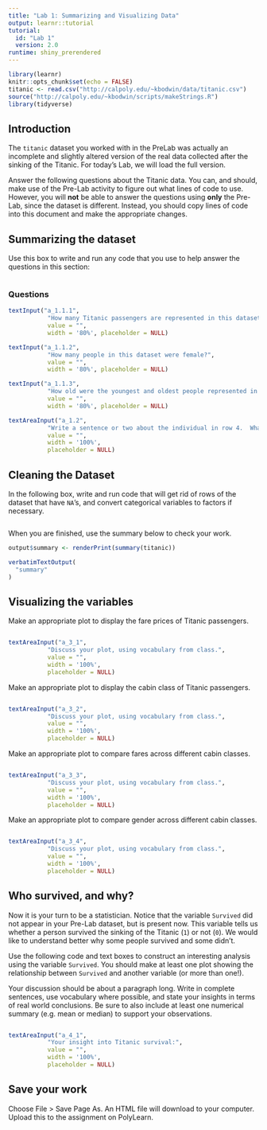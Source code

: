 ```yaml
---
title: "Lab 1: Summarizing and Visualizing Data"
output: learnr::tutorial
tutorial:
  id: "Lab 1"
  version: 2.0
runtime: shiny_prerendered
---
```


```r
library(learnr)
knitr::opts_chunk$set(echo = FALSE)
titanic <- read.csv("http://calpoly.edu/~kbodwin/data/titanic.csv")
source("http://calpoly.edu/~kbodwin/scripts/makeStrings.R")
library(tidyverse)
```

## Introduction

The `titanic` dataset you worked with in the PreLab was actually an incomplete and slightly altered version of the real data collected after the sinking of the Titanic.  For today's Lab, we will load the full version.



Answer the following questions about the Titanic data.  You can, and should, make use of the Pre-Lab activity to figure out what lines of code to use.  However, you will **not** be able to answer the questions using **only** the Pre-Lab, since the dataset is different.  Instead, you should copy lines of code into this document and make the appropriate changes.

## Summarizing the dataset

Use this box to write and run any code that you use to help answer the questions in this section:

```r

```

### Questions

```r
textInput("a_1.1.1",
           "How many Titanic passengers are represented in this dataset?",
           value = "",
           width = '80%', placeholder = NULL)

textInput("a_1.1.2",
           "How many people in this dataset were female?",
           value = "",
           width = '80%', placeholder = NULL)

textInput("a_1.1.3",
           "How old were the youngest and oldest people represented in this dataset?",
           value = "",
           width = '80%', placeholder = NULL)

textAreaInput("a_1.2",
           "Write a sentence or two about the individual in row 4.  What was their name, age, and gender?  What class did they travel in, and how much did they pay?  Were any family members on board with them?  Did they survive the journey?",
           value = "",
           width = '100%', 
           placeholder = NULL)
```

## Cleaning the Dataset

In the following box, write and run code that will get rid of rows of the dataset that have `NA`'s, and convert categorical variables to factors if necessary.

```r

```

When you are finished, use the summary below to check your work.

```r
output$summary <- renderPrint(summary(titanic))
```

```r
verbatimTextOutput(
  "summary"
)
```

## Visualizing the variables

Make an appropriate plot to display the fare prices of Titanic passengers.

```r

```

```r
textAreaInput("a_3_1",
           "Discuss your plot, using vocabulary from class.",
           value = "",
           width = '100%', 
           placeholder = NULL)
```


Make an appropriate plot to display the cabin class of Titanic passengers.

```r

```

```r
textAreaInput("a_3_2",
           "Discuss your plot, using vocabulary from class.",
           value = "",
           width = '100%', 
           placeholder = NULL)
```


Make an appropriate plot to compare fares across different cabin classes.

```r

```

```r
textAreaInput("a_3_3",
           "Discuss your plot, using vocabulary from class.",
           value = "",
           width = '100%', 
           placeholder = NULL)
```

Make an appropriate plot to compare gender across different cabin classes.

```r

```

```r
textAreaInput("a_3_4",
           "Discuss your plot, using vocabulary from class.",
           value = "",
           width = '100%', 
           placeholder = NULL)
```

## Who survived, and why?

Now it is your turn to be a statistician.  Notice that the variable `Survived` did not appear in your Pre-Lab dataset, but is present now.  This variable tells us whether a person survived the sinking of the Titanic (`1`) or not (`0`).  We would like to understand better why some people survived and some didn't. 

Use the following code and text boxes to construct an interesting analysis using the variable `Survived`.  You should make at least one plot showing the relationship between `Survived` and another variable (or more than one!).  

Your discussion should be about a paragraph long.  Write in complete sentences, use vocabulary where possible, and state your insights in terms of real world conclusions. Be sure to also include at least one numerical summary (e.g. mean or median) to support your observations.

```r

```


```r
textAreaInput("a_4_1",
           "Your insight into Titanic survival:",
           value = "",
           width = '100%', 
           placeholder = NULL)
```

## Save your work

Choose File > Save Page As.  An HTML file will download to your computer.  Upload this to the assignment on PolyLearn.
